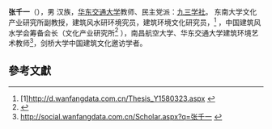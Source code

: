 {{Otheruses|subject=建筑风水学者张千一 |other=与“'''张千一'''”同名的其他主題 |张千一 (消歧义)}}
'''张千一'''（{{bd|1977年-||}}），男 汉族，[[华东交通大学|华东交通大学]]教师、民主党派：[[九三学社|九三学社]]。 
东南大学文化产业研究所副教授，建筑风水研环境究员，建筑环境文化研究员，<ref>[1]http://d.wanfangdata.com.cn/Thesis_Y1580323.aspx {{Wayback|url=http://d.wanfangdata.com.cn/Thesis_Y1580323.aspx |date=20140819083454 }}</ref> ，中国建筑风水学会筹备会长（文化产业研究所<ref>{{Cite web |url=http://arts.seu.edu.cn/s/22/t/326/p/2/c/3155/list.htm |title=存档副本 |access-date=2014-08-17 |archive-date=2014-08-10 |archive-url=https://web.archive.org/web/20140810060535/http://arts.seu.edu.cn/s/22/t/326/p/2/c/3155/list.htm |dead-url=no }}</ref> ），南昌航空大学、华东交通大学建筑环境艺术教师<ref>http://social.wanfangdata.com.cn/Scholar.aspx?q=张千一 {{Wayback|url=http://social.wanfangdata.com.cn/Scholar.aspx?q=%E5%BC%A0%E5%8D%83%E4%B8%80 |date=20160304142726 }}</ref>，剑桥大学中国建筑文化邀访学者。

==參考文獻==
{{reflist}}